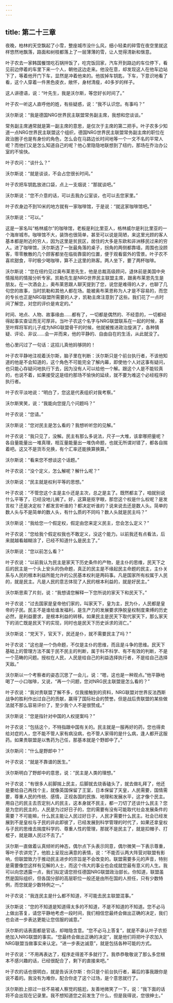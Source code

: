 ```yaml
---
---
---
```

title: 第二十三章
---




夜晚，柏林的天空飘起了小雪，整座城市没什么风，细小轻柔的碎雪在夜空里就这样悠然地飘落，路面和树枝都落上了一层薄薄的雪，让人觉得清新和惬意。

叶子农去一家韩国餐馆吃石锅拌饭了，吃完饭回家，汽车开到路边的车位停下，看见前边停着的车里下来一个人，朝他这边走来。他没在意，却发现这人在他车边站下了，等着他开门下车，显然是冲着他来的。他拔掉车钥匙，下车，下意识地看了看，这个人穿着一件黑色皮衣，敞怀，身材清瘦，40多岁的样子。

这人讲德语，说：“叶先生，我是沃尔斯，等您好长时间了。”

叶子农一听这人直呼他的姓，有些疑惑，说：“我不认识您。有事吗？”

沃尔斯说：“我是德国NRG世界民主联盟常务副主席，我想和您谈谈。”

常务副主席通常就是第一副主席的意思，是仅次于主席的第二把手。叶子农多少知道一点NRG世界民主联盟这个组织，德国NRG世界民主联盟常务副主席的职位在政治圈子也是有身份的角色，怎么会在马路边长时间地等一个一文不名的平常人呢？而他们又是怎么知道自己的呢？他心里隐隐地联想到了纽约，那场在乔治办公室的不愉快。

叶子农问：“谈什么？”

沃尔斯说：“就是谈谈，不会占您很长时间。”

叶子农把车钥匙放进口袋，点上一支烟说：“那就谈吧。”

沃尔斯说：“您不介意的话，可以去我办公室谈，也可以去您家里。”

叶子农身边不到10米的地方就有一家咖啡馆，于是说：“就这家咖啡馆吧。”

沃尔斯说：“可以。”

这是一家名叫“格林威尔”的咖啡馆，老板是利比里亚人，格林威尔是利比里亚的一个海岸城市。咖啡馆不大，装饰也很简单，甚至可以说是简陋，来这里光顾的客人基本都是附近的穷人，因为这里是贫民区，居住的大多是东欧和非洲移民过来的穷人。进了咖啡馆，沃尔斯选了一张最角落的桌子，拐角的两侧都靠墙，周围也没顾客，零零散散的几个顾客都坐在临街靠窗的位置，便于观看窗外的雪景。叶子农不喜欢甜食，平时极少喝咖啡，算不上这里的熟客。两人坐下，要了两杯咖啡。

沃尔斯说：“您在纽约见过奥布莱恩先生，他是总裁高级顾问，退休前是美国中央情报局的情报分析专家。凯勒先生是NRG世界民主联盟主席，跟奥布莱恩先生是朋友。在一次酒会上，奥布莱恩跟人聊天提到了您，说您是难得的人才，也聊了几句您的故事，当时凯勒和其他人都在场。能被奥布莱恩称为人才是不容易的，而您的专长也正是NRG联盟所需要的人才，凯勒主席注意到了这些。我们花了一点时间了解您，对您的评价是肯定的。”

时间、地点、人物、故事缘由……都有了，一切都是偶然的、不经意的，一切都经得起事实查证而无可厚非。当叶子农这个名字与NRG联盟联系在一起的时候，甚至叶辉将军的儿子成为NRG联盟骨干的时候，他就被推进政治旋涡了，各种猜疑、评论、非议……会一并而来，他的平静的、自由自在的生活，从此就没了。

他心里闪过了一句话：这招儿真他妈够阴的！

叶子农平静地注视着沃尔斯，脑子里在判断：沃尔斯只是个前台执行者，不该他知道的他是不会知道的，这个角色不可能完全了解内幕，即使他个人对这事有疑问，也只能心存疑问地执行下去，因为没有人可以给他一个解。跟这个人是不能较真的，也说不着，如果接受这是纽约那场不愉快的延续，就不要为难这个必经程序的执行者。

叶子农平淡地说：“明白了，您这是代表组织对我考察。”

沃尔斯笑笑，说：“我能向您提几个问题吗？”

叶子农说：“您请。”

沃尔斯说：“您对民主是怎么看的？我想听听您的见解。”

叶子农说：“我只见了，没解。民主有那么多说法，尺子一大堆，该拿哪把量呢？各自量能量出一堆真理，相互量能量出一堆伪命题，也就无所谓对错了，都各自揣着吧。这又不是货币兑换，有个汇率还能换算换算。”

沃尔斯说：“看来您不想谈这个话题。”

叶子农说：“没个定义，怎么解呢？解什么呢？”

沃尔斯说：“民主就是权利平等的思想。”

叶子农说：“不管您这个主是主仆还是主次，总之是主了。既然都主了，咱就别说什么平等了，已经没地儿搁了。好，这算是抠字眼，那您这个权是什么权呢？是发言权？还是决定权？都发言听谁的？都决定听谁的？说来说去还是数人头。简单的数人头与不是简单的数人头，有什么质的不同吗？数人头就是民主吗？”

沃尔斯说：“我给您一个假定权，假定由您来定义民主，您会怎么定义？”

叶子农说：“您给我个假定权我也不敢定义，没这个能力。以前我还有点看法，后来就越看越糊涂了，已经不知道什么是民主了。”

沃尔斯说：“您以前怎么看？”

叶子农说：“以前我认为民主是家天下历史条件的产物，是主仆的思维，民天下之后的民主是一个头上安头的伪命题，真正的民主是不缘起民主命题的民主，主仆关系与人民的根本利益所能允许的公民基本权利是两码事。凡是国家所有权属于人民的，就是民主。凡是人民的意志体现了人民的根本利益的，就是好民主。”

沃尔斯思索了片刻，说：“我想请您解释一下您所说的家天下和民天下。”

叶子农说：“过去国家是皇帝他们家的，叫家天下，皇为主，民为仆，人民都是皇帝的子民。民主不是谁给谁发福利，是生产力的发展要求挣脱皇权制度束缚的历史必然，是利益要求，是根本利益的转移。如果民主是民天下取代家天下，那么家天下的消亡既是民天下的实现，同时也是民天下历史诉求的消亡。”

沃尔斯说：“党天下，官天下，民还是仆，就不需要民主了吗？”

叶子农说：“这也是一个伪命题，不仅是主仆的思维，而且是斗争的思维。民天下基础上的管理方法不属于民不民主的判断，属于科不科学、有不有效的判断，不是一个范畴的问题。授权在人民，人民是给自己的利益选择执行者，不是给自己选择天敌。”

沃尔斯以一个考察者的姿态沉思了一会儿，说：“嗯，这也是一种观点。”他平静地喝了一小口咖啡，又说，“再一个问题，您对NRG民主联盟是怎么看的？”

叶子农说：“我对贵联盟了解不多，仅我接触到的资料，NRG联盟对世界反法西斯战争的胜利作出过自己的贡献，赢得了国际社会的赞誉。但是战后贵联盟的某些做法就不那么容易评价了，至少我个人不是很赞成。”

沃尔斯说：“您是指针对中国的人权提案吗？”

叶子农说：“包括这个，不特指跟中国有关的。民主就是一服再好的药，您也得卖给对症的人，您不能不管人家有病没病，也不管人家得的是什么病，逢人都开这服药。如果贵联盟是以售药为己任，那基本就是个野郎中了。”

沃尔斯问：“什么是野郎中？”

叶子农说：“就是不靠谱的医生。”

沃尔斯明白了野郎中的意思，说：“民主是人类的理想。”

叶子农说：“有很多人前脚揣上民主，后脚就去烧香磕头了，就去做礼拜了，他还是要给自己再找个主，就像英国保留了王室，日本保留了天皇，人民需要，国情需要，尊重人民的传统、感情，正视各国的民族、地理和发展水平，这才像个民主。用自己的民主去否定别人的民主，这本身就不民主，都一刀切了还谈什么民主？您是为您的民主的，人民是为过好日子的，您的需要有没有可能取代社会发展条件的需要？不可能嘛，什么民主能让人民过好日子，人民才需要什么民主。社会已经发展到不是皇权与子民的非此即彼了，已经发展到科学管理的时代了，如果还拿皇权与子民的思维去揣度科学的、尊重人性的管理，那就不是民主了，就是扣帽子、打棍子，就是跟人民过不去了。”

沃尔斯一直做着认真倾听的神态，偶尔点下头表示同意，偶尔微笑一下表示尊重，等叶子农讲完了，他脸上呈现出满意的表情，说：“不能否认两大阵营对联盟有影响，但联盟致力于推动民主进步的宗旨是不会改变的。联盟需要多元的声音，特别是需要像您这样有见解的人士，而这个伟大的事业也会成就您最有意义的人生。我可以向您透露一点，我们拟定请您担任德国NRG联盟政治部长。你知道，联盟虽然是国际组织，但各国分部的高层职位一般还是由所在国的人担任，只有少数特例，而您就是少数特例之一。”

叶子农说：“我连民主是什么都不知道，不可能去民主联盟混事。”

沃尔斯说：“您的不知道是知道得太多的不知道，不是不知道的不知道。您不必马上做出答复，请您平静地考虑一段时间，我们相信您最终会做出正确的决定，我们也会进一步表达更能让您信服的诚意。”

沃尔斯的话表面都是官话，却暗隐含意。“您不必马上答复”，就是不承认叶子农拒绝加入NRG联盟的事实。“您最终会做出正确的决定”，就是他们将把叶子农加入NRG联盟当做事实来认定。“进一步表达诚意”，就是包括各种可能的方式。

叶子农说：“不用再表达了，程序走得差不多就行了。我恭恭敬敬说了那么多您根本不感兴趣的话，已经很配合了，剩下的直接来吧。”

叶子农的话也很明白，就是告诉沃尔斯：你只是个前台执行者，幕后的事我跟你是说不着的。我没有为难你，配合你走了这个过场，是个意思就行了。

沃尔斯脸上掠过一丝不易被人察觉的尴尬，友善地微笑了一下，说：“我下面的话将不会出现在记录里。我不想知道您之前发生了什么，但是我得说，您很绅士。”